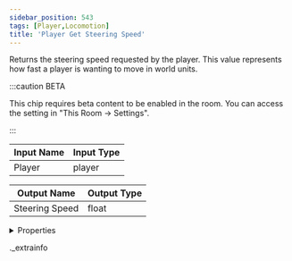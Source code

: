```yaml
---
sidebar_position: 543
tags: [Player,Locomotion]
title: 'Player Get Steering Speed'
---
```


Returns the steering speed requested by the player. This value represents how fast a player is wanting to move in world units.

:::caution BETA

This chip requires beta content to be enabled in the room. You can access the setting in "This Room -> Settings".

:::

<IChip uuid="348bc4c8-3b3b-4c44-8c49-4f782e5c8039" />

| Input Name | Input Type |
|-----------|-----------|
| Player | player |

| Output Name | Output Type |
|-----------|-----------|
| Steering Speed | float |


<details>
  <summary>Properties</summary>
  <div>
    <div>
    <table>
      <thead>
        <tr>
          <th>Room availability:</th>
          <th>Available everywhere</th>
        </tr>
        <tr>
          <th>Is beta required?</th>
          <th>Yes</th>
        </tr>
        <tr>
          <th>Is this chip a trolling risk?</th>
          <th>No</th>
        </tr>
        <tr>
          <th>Is this chip a role assignment risk?</th>
          <th>No</th>
        </tr>
        <tr>
          <th>Chip UUID</th>
          <th>348bc4c8-3b3b-4c44-8c49-4f782e5c8039</th>
        </tr>
      </thead>
    </table>
    </div>
  </div>
</details>

._extrainfo